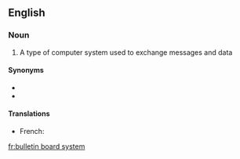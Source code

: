 {{rfc}}
==English==
{{Wikipedia}}

===Noun===
{{en-noun|head={{l|en|bulletin board}} {{l|en|system}}}}

# {{computing}} A type of computer system used to exchange messages and data

====Synonyms====
* {{l|en|BBS}}
* {{l|en|bulletin board service}}

====Translations====
{{trans-top|computer system to exchange messages and data}}
* French: {{t|fr|système babillard electronique|f}}
{{trans-mid}}
{{trans-bottom}}

[[fr:bulletin board system]]